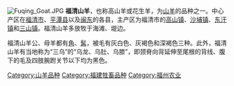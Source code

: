 [[File:Fuqing_Goat.JPG|thumb]]
'''福清山羊'''，也称高山羊或花生羊，为[[山羊|山羊]]的品种之一。中心产区在[[福清市|福清市]]、[[平潭县|平潭县]]以及[[闽东|闽东]]的各县，主产区为福清市的[[高山镇_(福清市)|高山镇]]、[[沙埔镇|沙埔镇]]、[[东汗镇|东汗镇]]和[[三山镇|三山镇]]。福清山羊多放牧于海滩、堤边。

福清山羊公、母羊都有[[角|角]]、[[髯|髯]]，被毛有灰白色、灰褐色和深褐色三种。此外，福清山羊有当地称为“三乌”的“乌龙、乌肚、乌膝”，即颈脊向背延伸至尾根的背线、腹下的毛及四肢腕跗关节以下均为黑色。

{{福建省家畜家禽品种}}
{{Mammal-stub}}
[[Category:山羊品种|Category:山羊品种]]
[[Category:福建牲畜品种|Category:福建牲畜品种]]
[[Category:福州农业|Category:福州农业]]